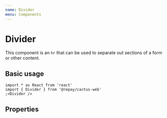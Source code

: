 ```yaml
---
name: Divider
menu: Components
---
```



# Divider

This component is an `hr` that can be used to separate out sections of a form or other content.

## Basic usage

```tsx
import * as React from 'react'
import { Divider } from '@repay/cactus-web'
;<Divider />
```

## Properties

<PropsTable of={Divider} />
